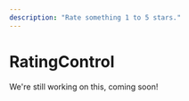 ---
description: "Rate something 1 to 5 stars."
---

# RatingControl

We're still working on this, coming soon!